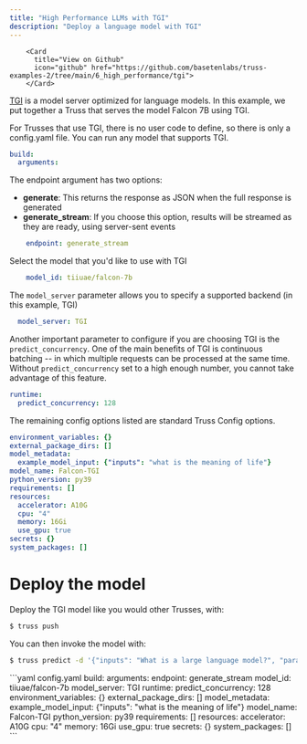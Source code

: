 ```yaml
---
title: "High Performance LLMs with TGI"
description: "Deploy a language model with TGI"
---
```



        <Card
          title="View on Github"
          icon="github" href="https://github.com/basetenlabs/truss-examples-2/tree/main/6_high_performance/tgi">
        </Card>

[TGI](https://github.com/huggingface/text-generation-inference/tree/main) is a model server optimized for
language models. In this example, we put together a Truss that serves the model Falcon 7B using TGI.

For Trusses that use TGI, there is no user code to define, so there is only a config.yaml file.
You can run any model that supports TGI.

```yaml config.yaml
build:
  arguments:
```
The endpoint argument has two options:
  * **generate**: This returns the response as JSON when the full response is generated
  * **generate_stream**: If you choose this option, results will be streamed as they are ready, using
    server-sent events

```yaml config.yaml
    endpoint: generate_stream
```
Select the model that you'd like to use with TGI

```yaml config.yaml
    model_id: tiiuae/falcon-7b
```
The `model_server` parameter allows you to specify a supported backend (in this example, TGI)

```yaml config.yaml
  model_server: TGI
```
Another important parameter to configure if you are choosing TGI is the `predict_concurrency`.
One of the main benefits of TGI is continuous batching -- in which multiple requests can be
processed at the same time. Without `predict_concurrency` set to a high enough number, you cannot take advantage of this
feature.

```yaml config.yaml
runtime:
  predict_concurrency: 128
```
The remaining config options listed are standard Truss Config options.

```yaml config.yaml
environment_variables: {}
external_package_dirs: []
model_metadata:
  example_model_input: {"inputs": "what is the meaning of life"}
model_name: Falcon-TGI
python_version: py39
requirements: []
resources:
  accelerator: A10G
  cpu: "4"
  memory: 16Gi
  use_gpu: true
secrets: {}
system_packages: []
```
# Deploy the model

Deploy the TGI model like you would other Trusses, with:
```bash
$ truss push
```
You can then invoke the model with:
```bash
$ truss predict -d '{"inputs": "What is a large language model?", "parameters": {"max_new_tokens": 128, "sample": true}}' --published
```

<RequestExample>
```yaml config.yaml
build:
  arguments:
    endpoint: generate_stream
    model_id: tiiuae/falcon-7b
  model_server: TGI
runtime:
  predict_concurrency: 128
environment_variables: {}
external_package_dirs: []
model_metadata:
  example_model_input: {"inputs": "what is the meaning of life"}
model_name: Falcon-TGI
python_version: py39
requirements: []
resources:
  accelerator: A10G
  cpu: "4"
  memory: 16Gi
  use_gpu: true
secrets: {}
system_packages: []
```
</RequestExample>
